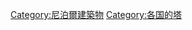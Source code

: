{{Commons category|Stupas in Nepal}}

[[Category:尼泊爾建築物|Category:尼泊爾建築物]]
[[Category:各国的塔|Category:各国的塔]]